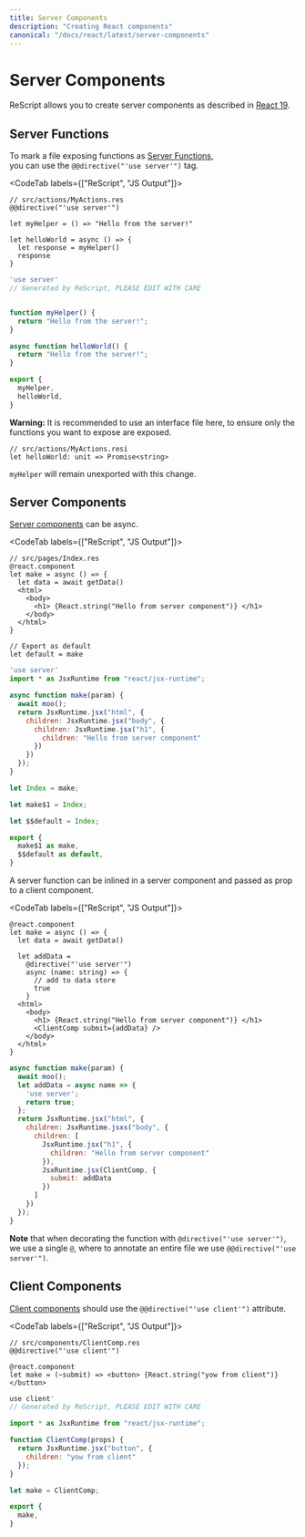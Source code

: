 ```yaml
---
title: Server Components
description: "Creating React components"
canonical: "/docs/react/latest/server-components"
---
```


# Server Components

ReScript allows you to create server components as described in [React 19](https://react.dev/reference/rsc/server-components).

## Server Functions

To mark a file exposing functions as [Server Functions](https://react.dev/reference/rsc/server-functions),  
you can use the `@@directive("'use server'")` tag.

<CodeTab labels={["ReScript", "JS Output"]}>

```res example
// src/actions/MyActions.res
@@directive("'use server'")

let myHelper = () => "Hello from the server!"

let helloWorld = async () => {
  let response = myHelper()
  response
}
```
```js
'use server'
// Generated by ReScript, PLEASE EDIT WITH CARE


function myHelper() {
  return "Hello from the server!";
}

async function helloWorld() {
  return "Hello from the server!";
}

export {
  myHelper,
  helloWorld,
}
```

</CodeTab>

**Warning:** It is recommended to use an interface file here, to ensure only the functions you want to expose are exposed.

```res
// src/actions/MyActions.resi
let helloWorld: unit => Promise<string>
```

`myHelper` will remain unexported with this change.

## Server Components

[Server components](https://react.dev/reference/rsc/server-components) can be async.

<CodeTab labels={["ReScript", "JS Output"]}>

```res example
// src/pages/Index.res
@react.component
let make = async () => {
  let data = await getData()
  <html>
    <body>
      <h1> {React.string("Hello from server component")} </h1>
    </body>
  </html>
}

// Export as default
let default = make
```
```js
'use server'
import * as JsxRuntime from "react/jsx-runtime";

async function make(param) {
  await moo();
  return JsxRuntime.jsx("html", {
    children: JsxRuntime.jsx("body", {
      children: JsxRuntime.jsx("h1", {
        children: "Hello from server component"
      })
    })
  });
}

let Index = make;

let make$1 = Index;

let $$default = Index;

export {
  make$1 as make,
  $$default as default,
}
```

</CodeTab>

A server function can be inlined in a server component and passed as prop to a client component.

<CodeTab labels={["ReScript", "JS Output"]}>

```res
@react.component
let make = async () => {
  let data = await getData()

  let addData =
    @directive("'use server'")
    async (name: string) => {
      // add to data store
      true
    }
  <html>
    <body>
      <h1> {React.string("Hello from server component")} </h1>
      <ClientComp submit={addData} />
    </body>
  </html>
}
```
```js
async function make(param) {
  await moo();
  let addData = async name => {
    'use server';
    return true;
  };
  return JsxRuntime.jsx("html", {
    children: JsxRuntime.jsxs("body", {
      children: [
        JsxRuntime.jsx("h1", {
          children: "Hello from server component"
        }),
        JsxRuntime.jsx(ClientComp, {
          submit: addData
        })
      ]
    })
  });
}
```

</CodeTab>

**Note** that when decorating the function with `@directive("'use server'")`, we use a single `@`, where to annotate an entire file we use `@@directive("'use server'")`.

## Client Components

[Client components](https://react.dev/reference/rsc/use-client) should use the `@@directive("'use client'")` attribute.

<CodeTab labels={["ReScript", "JS Output"]}>

```res
// src/components/ClientComp.res
@@directive("'use client'")

@react.component
let make = (~submit) => <button> {React.string("yow from client")} </button>
```
```js
use client'
// Generated by ReScript, PLEASE EDIT WITH CARE

import * as JsxRuntime from "react/jsx-runtime";

function ClientComp(props) {
  return JsxRuntime.jsx("button", {
    children: "yow from client"
  });
}

let make = ClientComp;

export {
  make,
}
```

</CodeTab>
